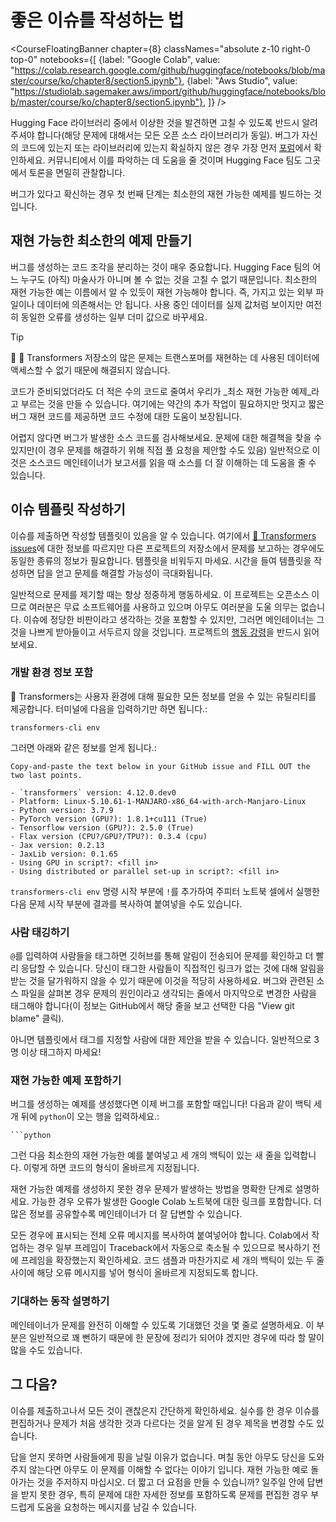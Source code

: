 # 좋은 이슈를 작성하는 법

<CourseFloatingBanner chapter={8}
  classNames="absolute z-10 right-0 top-0"
  notebooks={[
    {label: "Google Colab", value: "https://colab.research.google.com/github/huggingface/notebooks/blob/master/course/ko/chapter8/section5.ipynb"},
    {label: "Aws Studio", value: "https://studiolab.sagemaker.aws/import/github/huggingface/notebooks/blob/master/course/ko/chapter8/section5.ipynb"},
]} />

Hugging Face 라이브러리 중에서 이상한 것을 발견하면 고칠 수 있도록 반드시 알려주셔야 합니다(해당 문제에 대해서는 모든 오픈 소스 라이브러리가 동일). 버그가 자신의 코드에 있는지 또는 라이브러리에 있는지 확실하지 않은 경우 가장 먼저 [포럼](https://discuss.huggingface.co/)에서 확인하세요. 커뮤니티에서 이를 파악하는 데 도움을 줄 것이며 Hugging Face 팀도 그곳에서 토론을 면밀히 관찰합니다.

<Youtube id="_PAli-V4wj0"/>

버그가 있다고 확신하는 경우 첫 번째 단계는 최소한의 재현 가능한 예제를 빌드하는 것입니다.

## 재현 가능한 최소한의 예제 만들기

버그를 생성하는 코드 조각을 분리하는 것이 매우 중요합니다. Hugging Face 팀의 어느 누구도 (아직) 마술사가 아니며 볼 수 없는 것을 고칠 수 없기 때문입니다. 최소한의 재현 가능한 예는 이름에서 알 수 있듯이 재현 가능해야 합니다. 즉, 가지고 있는 외부 파일이나 데이터에 의존해서는 안 됩니다. 사용 중인 데이터를 실제 값처럼 보이지만 여전히 동일한 오류를 생성하는 일부 더미 값으로 바꾸세요.

> [!TIP]
> 🚨 🤗 Transformers 저장소의 많은 문제는 트랜스포머를 재현하는 데 사용된 데이터에 액세스할 수 없기 때문에 해결되지 않습니다.

코드가 준비되었더라도 더 적은 수의 코드로 줄여서 우리가 _최소 재현 가능한 예제_라고 부르는 것을 만들 수 있습니다. 여기에는 약간의 추가 작업이 필요하지만 멋지고 짧은 버그 재현 코드를 제공하면 코드 수정에 대한 도움이 보장됩니다.

어렵지 않다면 버그가 발생한 소스 코드를 검사해보세요. 문제에 대한 해결책을 찾을 수 있지만(이 경우 문제를 해결하기 위해 직접 풀 요청을 제안할 수도 있음) 일반적으로 이것은 소스코드 메인테이너가 보고서를 읽을 때 소스를 더 잘 이해하는 데 도움을 줄 수 있습니다.

## 이슈 템플릿 작성하기

이슈를 제출하면 작성할 템플릿이 있음을 알 수 있습니다. 여기에서 [🤗 Transformers issues](https://github.com/huggingface/transformers/issues/new/choose)에 대한 정보를 따르지만 다른 프로젝트의 저장소에서 문제를 보고하는 경우에도 동일한 종류의 정보가 필요합니다. 템플릿을 비워두지 마세요. 시간을 들여 템플릿을 작성하면 답을 얻고 문제를 해결할 가능성이 극대화됩니다.

일반적으로 문제를 제기할 때는 항상 정중하게 행동하세요. 이 프로젝트는 오픈소스 이므로 여러분은 무료 소프트웨어를 사용하고 있으며 아무도 여러분을 도울 의무는 없습니다. 이슈에 정당한 비판이라고 생각하는 것을 포함할 수 있지만, 그러면 메인테이너는 그것을 나쁘게 받아들이고 서두르지 않을 것입니다. 프로젝트의 [행동 강령](https://github.com/huggingface/transformers/blob/master/CODE_OF_CONDUCT.md)을 반드시 읽어보세요.

### 개발 환경 정보 포함

🤗 Transformers는 사용자 환경에 대해 필요한 모든 정보를 얻을 수 있는 유틸리티를 제공합니다. 터미널에 다음을 입력하기만 하면 됩니다.:

```
transformers-cli env
```

그러면 아래와 같은 정보를 얻게 됩니다.:

```out
Copy-and-paste the text below in your GitHub issue and FILL OUT the two last points.

- `transformers` version: 4.12.0.dev0
- Platform: Linux-5.10.61-1-MANJARO-x86_64-with-arch-Manjaro-Linux
- Python version: 3.7.9
- PyTorch version (GPU?): 1.8.1+cu111 (True)
- Tensorflow version (GPU?): 2.5.0 (True)
- Flax version (CPU?/GPU?/TPU?): 0.3.4 (cpu)
- Jax version: 0.2.13
- JaxLib version: 0.1.65
- Using GPU in script?: <fill in>
- Using distributed or parallel set-up in script?: <fill in>
```
`transformers-cli env` 명령 시작 부분에 `!`를 추가하여 주피터 노트북 셀에서 실행한 다음 문제 시작 부분에 결과를 복사하여 붙여넣을 수도 있습니다.

### 사람 태깅하기

`@`를 입력하여 사람들을 태그하면 깃허브를 통해 알림이 전송되어 문제를 확인하고 더 빨리 응답할 수 있습니다. 당신이 태그한 사람들이 직접적인 링크가 없는 것에 대해 알림을 받는 것을 달가워하지 않을 수 있기 때문에 이것을 적당히 사용하세요. 버그와 관련된 소스 파일을 살펴본 경우 문제의 원인이라고 생각되는 줄에서 마지막으로 변경한 사람을 태그해야 합니다(이 정보는 GitHub에서 해당 줄을 보고 선택한 다음 "View git blame" 클릭).

아니면 템플릿에서 태그를 지정할 사람에 대한 제안을 받을 수 있습니다. 일반적으로 3명 이상 태그하지 마세요!

### 재현 가능한 예제 포함하기

버그를 생성하는 예제를 생성했다면 이제 버그를 포함할 때입니다! 다음과 같이 백틱 세 개 뒤에 `python`이 오는 행을 입력하세요.:

```
```python
```

그런 다음 최소한의 재현 가능한 예를 붙여넣고 세 개의 백틱이 있는 새 줄을 입력합니다. 이렇게 하면 코드의 형식이 올바르게 지정됩니다.

재현 가능한 예제를 생성하지 못한 경우 문제가 발생하는 방법을 명확한 단계로 설명하세요. 가능한 경우 오류가 발생한 Google Colab 노트북에 대한 링크를 포함합니다. 더 많은 정보를 공유할수록 메인테이너가 더 잘 답변할 수 있습니다.

모든 경우에 표시되는 전체 오류 메시지를 복사하여 붙여넣어야 합니다. Colab에서 작업하는 경우 일부 프레임이 Traceback에서 자동으로 축소될 수 있으므로 복사하기 전에 프레임을 확장했는지 확인하세요. 코드 샘플과 마찬가지로 세 개의 백틱이 있는 두 줄 사이에 해당 오류 메시지를 넣어 형식이 올바르게 지정되도록 합니다.

### 기대하는 동작 설명하기

메인테이너가 문제를 완전히 이해할 수 있도록 기대했던 것을 몇 줄로 설명하세요. 이 부분은 일반적으로 꽤 뻔하기 때문에 한 문장에 정리가 되어야 겠지만 경우에 따라 할 말이 많을 수도 있습니다.

## 그 다음?

이슈를 제출하고나서 모든 것이 괜찮은지 간단하게 확인하세요. 실수를 한 경우 이슈를 편집하거나 문제가 처음 생각한 것과 다르다는 것을 알게 된 경우 제목을 변경할 수도 있습니다.

답을 얻지 못하면 사람들에게 핑을 날릴 이유가 없습니다. 며칠 동안 아무도 당신을 도와주지 않는다면 아무도 이 문제를 이해할 수 없다는 이야기 입니다. 재현 가능한 예로 돌아가는 것을 주저하지 마십시오. 더 짧고 더 요점을 만들 수 있습니까? 일주일 안에 답변을 받지 못한 경우, 특히 문제에 대한 자세한 정보를 포함하도록 문제를 편집한 경우 부드럽게 도움을 요청하는 메시지를 남길 수 있습니다.
